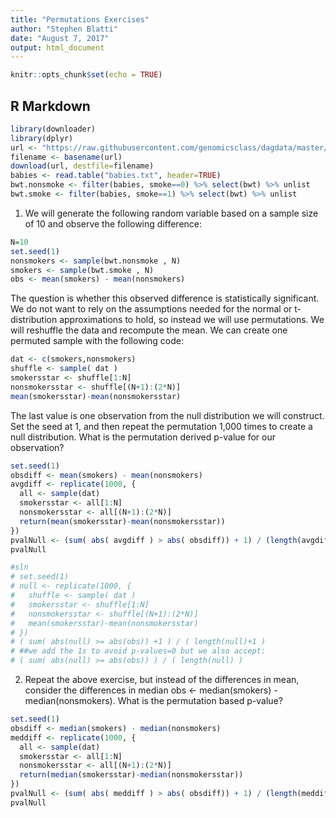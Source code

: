 ---
title: "Permutations Exercises"
author: "Stephen Blatti"
date: "August 7, 2017"
output: html_document
---

```{r setup, include=FALSE}
knitr::opts_chunk$set(echo = TRUE)
```

## R Markdown

```{r}
library(downloader)
library(dplyr)
url <- "https://raw.githubusercontent.com/genomicsclass/dagdata/master/inst/extdata/babies.txt"
filename <- basename(url)
download(url, destfile=filename)
babies <- read.table("babies.txt", header=TRUE)
bwt.nonsmoke <- filter(babies, smoke==0) %>% select(bwt) %>% unlist 
bwt.smoke <- filter(babies, smoke==1) %>% select(bwt) %>% unlist
```

1.
We will generate the following random variable based on a sample size of 10 and observe the following difference:
```{r}
N=10
set.seed(1)
nonsmokers <- sample(bwt.nonsmoke , N)
smokers <- sample(bwt.smoke , N)
obs <- mean(smokers) - mean(nonsmokers)
```
The question is whether this observed difference is statistically significant. We do not want to rely on the assumptions needed for the normal or t-distribution approximations to hold, so instead we will use permutations. We will reshuffle the data and recompute the mean. We can create one permuted sample with the following code:
```{r}
dat <- c(smokers,nonsmokers)
shuffle <- sample( dat )
smokersstar <- shuffle[1:N]
nonsmokersstar <- shuffle[(N+1):(2*N)]
mean(smokersstar)-mean(nonsmokersstar)
```
The last value is one observation from the null distribution we will construct. Set the seed at 1, and then repeat the permutation 1,000 times to create a null distribution. What is the permutation derived p-value for our observation?
```{r}
set.seed(1)
obsdiff <- mean(smokers) - mean(nonsmokers)
avgdiff <- replicate(1000, {
  all <- sample(dat)
  smokersstar <- all[1:N]
  nonsmokersstar <- all[(N+1):(2*N)]
  return(mean(smokersstar)-mean(nonsmokersstar))
})
pvalNull <- (sum( abs( avgdiff ) > abs( obsdiff)) + 1) / (length(avgdiff) + 1)
pvalNull

#sln
# set.seed(1)
# null <- replicate(1000, {
#   shuffle <- sample( dat )
#   smokersstar <- shuffle[1:N]
#   nonsmokersstar <- shuffle[(N+1):(2*N)]
#   mean(smokersstar)-mean(nonsmokersstar)
# })
# ( sum( abs(null) >= abs(obs)) +1 ) / ( length(null)+1 ) 
# ##we add the 1s to avoid p-values=0 but we also accept:
# ( sum( abs(null) >= abs(obs)) ) / ( length(null) )
```

2. Repeat the above exercise, but instead of the differences in mean, consider the differences in median obs <- median(smokers) - median(nonsmokers). What is the permutation based p-value? 

```{r}
set.seed(1)
obsdiff <- median(smokers) - median(nonsmokers)
meddiff <- replicate(1000, {
  all <- sample(dat)
  smokersstar <- all[1:N]
  nonsmokersstar <- all[(N+1):(2*N)]
  return(median(smokersstar)-median(nonsmokersstar))
})
pvalNull <- (sum( abs( meddiff ) > abs( obsdiff)) + 1) / (length(meddiff) + 1)
pvalNull
```







